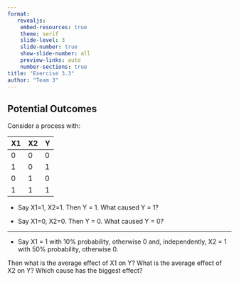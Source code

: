 ---
format: 
   revealjs:
    embed-resources: true
    theme: serif
    slide-level: 3
    slide-number: true
    show-slide-number: all
    preview-links: auto
    number-sections: true
title: "Exercise 3.3"
author: "Team 3"
---

## Potential Outcomes

Consider a process with:

| X1  | X2  | Y   |
|-----|-----|-----|
| 0   | 0   | 0   |
| 1   | 0   | 1   |
| 0   | 1   | 0   |
| 1   | 1   | 1   |

-   Say X1=1, X2=1. Then Y = 1. What caused Y = 1?

-   Say X1=0, X2=0. Then Y = 0. What caused Y = 0?

--- 

-   Say X1 = 1 with 10% probability, otherwise 0 and, independently, X2 = 1 with 50% probability, otherwise 0.

Then what is the average effect of X1 on Y? What is the average effect of X2 on Y? Which cause has the biggest effect?
